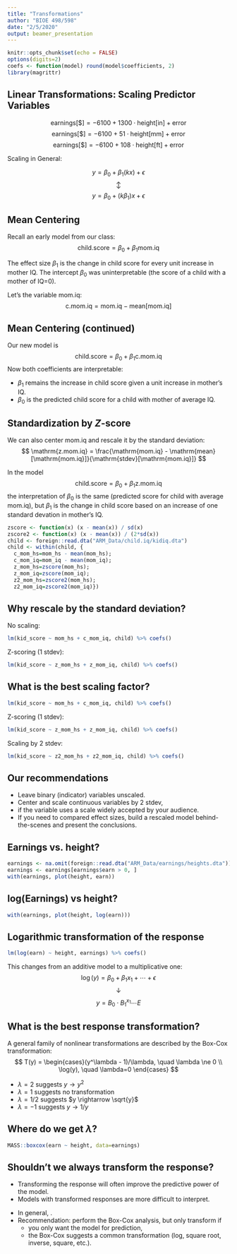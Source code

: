 ```yaml
---
title: "Transformations"
author: "BIOE 498/598"
date: "2/5/2020"
output: beamer_presentation
---
```


```r
knitr::opts_chunk$set(echo = FALSE)
options(digits=2)
coefs <- function(model) round(model$coefficients, 2)
library(magrittr)
```

## Linear Transformations: Scaling Predictor Variables

$$ \mathrm{earnings[\$]} = -6100 + 1300\cdot\mathrm{height[in]} + \mathrm{error} $$
$$ \mathrm{earnings[\$]} = -6100 + 51\cdot\mathrm{height[mm]} + \mathrm{error} $$
$$ \mathrm{earnings[\$]} = -6100 + 108\cdot\mathrm{height[ft]} + \mathrm{error} $$

\pause
Scaling in General:

$$ y = \beta_0 + \beta_1(k x) + \epsilon $$
$$ \updownarrow $$
$$ y = \beta_0 + (k\beta_1)x + \epsilon $$

## Mean Centering

Recall an early model from our class:
$$ \mathrm{child.score} = \beta_0 + \beta_1\mathrm{mom.iq} $$

The effect size $\beta_1$ is the change in child score for every unit increase in mother IQ. The intercept $\beta_0$ was uninterpretable (the score of a child with a mother of IQ=0).

\pause
Let's \emph{mean center} the variable mom.iq:
$$ \mathrm{c.mom.iq} = \mathrm{mom.iq} - \mathrm{mean}[\mathrm{mom.iq}] $$

## Mean Centering (continued)

Our new model is
$$ \mathrm{child.score} = \beta_0 + \beta_1\mathrm{c.mom.iq} $$
Now both coefficients are interpretable:

- $\beta_1$ remains the increase in child score given a unit increase in mother's IQ.
- $\beta_0$ is the predicted child score for a child with mother of average IQ.

## Standardization by $Z$-score

We can also center mom.iq and rescale it by the standard deviation:
$$ \mathrm{z.mom.iq} = \frac{\mathrm{mom.iq} - \mathrm{mean}[\mathrm{mom.iq}]}{\mathrm{stdev}[\mathrm{mom.iq}]} $$

\pause
In the model
$$ \mathrm{child.score} = \beta_0 + \beta_1\mathrm{z.mom.iq} $$
the interpretation of $\beta_0$ is the same (predicted score for child with average mom.iq), but $\beta_1$ is the change in child score based on an increase of one standard devation in mother's IQ.

```r
zscore <- function(x) (x - mean(x)) / sd(x)
zscore2 <- function(x) (x - mean(x)) / (2*sd(x))
child <- foreign::read.dta("ARM_Data/child.iq/kidiq.dta")
child <- within(child, {
  c_mom_hs=mom_hs - mean(mom_hs);
  c_mom_iq=mom_iq - mean(mom_iq);
  z_mom_hs=zscore(mom_hs); 
  z_mom_iq=zscore(mom_iq); 
  z2_mom_hs=zscore2(mom_hs); 
  z2_mom_iq=zscore2(mom_iq)})
```

## Why rescale by the standard deviation?

No scaling:
```r
lm(kid_score ~ mom_hs + c_mom_iq, child) %>% coefs()
```

\pause
Z-scoring (1 stdev):
```r
lm(kid_score ~ z_mom_hs + z_mom_iq, child) %>% coefs()
```

## What is the best scaling factor?

```r
lm(kid_score ~ mom_hs + c_mom_iq, child) %>% coefs()
```
Z-scoring (1 stdev):
```r
lm(kid_score ~ z_mom_hs + z_mom_iq, child) %>% coefs()
```
\pause
Scaling by 2 stdev:
```r
lm(kid_score ~ z2_mom_hs + z2_mom_iq, child) %>% coefs()
```

## Our recommendations

- Leave binary (indicator) variables unscaled.
- Center and scale continuous variables by 2 stdev,
- \emph{except} if the variable uses a scale widely accepted by your audience.
- If you need to compared effect sizes, build a rescaled model behind-the-scenes and present the conclusions.

## Earnings vs. height?

```r
earnings <- na.omit(foreign::read.dta("ARM_Data/earnings/heights.dta"))
earnings <- earnings[earnings$earn > 0, ]
with(earnings, plot(height, earn))
```

## log(Earnings) vs height?

```r
with(earnings, plot(height, log(earn)))
```

## Logarithmic transformation of the response

```r
lm(log(earn) ~ height, earnings) %>% coefs()
```

\pause
This changes from an additive model to a multiplicative one:
$$ \log(y) = \beta_0 + \beta_1 x_1 + \cdots + \epsilon $$
$$\downarrow$$
$$ y = B_0\cdot B_1^{x_1}\cdots E $$

## What is the best response transformation?

A general family of nonlinear transformations are described by the Box-Cox transformation:
$$ T(y) = \begin{cases}(y^\lambda - 1)/\lambda, \quad \lambda \ne 0 \\ \log(y), \quad \lambda=0 \end{cases} $$
\pause

- $\lambda=2$ suggests $y \rightarrow y^2$
- $\lambda=1$ suggests no transformation
- $\lambda=1/2$ suggests $y \rightarrow \sqrt{y}$
- $\lambda=-1$ suggests $y \rightarrow 1/y$

## Where do we get $\lambda$?

```r
MASS::boxcox(earn ~ height, data=earnings)
```

## Shouldn't we always transform the response?

- Transforming the response will often improve the predictive power of the model.
- Models with transformed responses are more difficult to interpret.

\pause

- In general, \textbf{there is always a tradeoff between prediction and interpretation}.
- Recommendation: perform the Box-Cox analysis, but only transform if
  - you only want the model for prediction, \emph{or}
  - the Box-Cox suggests a common transformation (log, square root, inverse, square, etc.).

